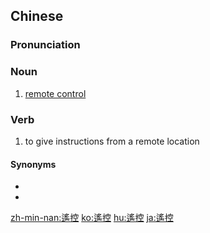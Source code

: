 {{also|遥控}}
==Chinese==
{{zh-forms|s=遥控}}

===Pronunciation===
{{zh-pron
|m=yáokòng
|c=jiu4 hung3
|mn=iâu-khòng
|cat=n
}}

===Noun===
{{zh-noun}}

# [[remote control]]

===Verb===
{{zh-verb}}

# to give instructions from a remote location

====Synonyms====
* {{zh-l|遙控車}}
* {{zh-l|遙控器}}

[[zh-min-nan:遙控]]
[[ko:遙控]]
[[hu:遙控]]
[[ja:遙控]]